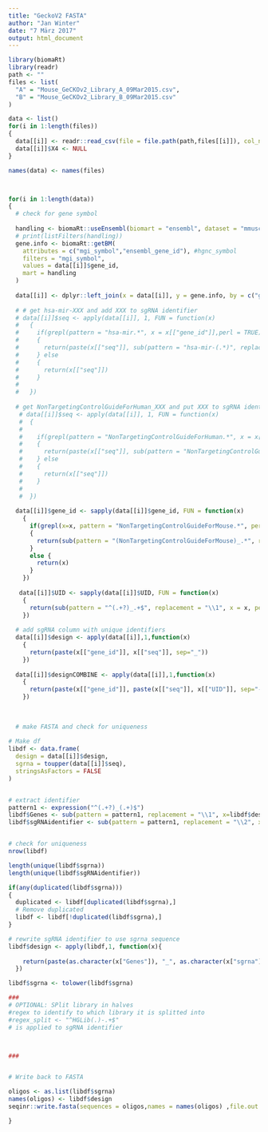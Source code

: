 ```yaml
---
title: "GeckoV2 FASTA"
author: "Jan Winter"
date: "7 März 2017"
output: html_document
---
```


```r
library(biomaRt)
library(readr)
path <- ""
files <- list(
  "A" = "Mouse_GeCKOv2_Library_A_09Mar2015.csv",
  "B" = "Mouse_GeCKOv2_Library_B_09Mar2015.csv"
)

data <- list()
for(i in 1:length(files))
{
  data[[i]] <- readr::read_csv(file = file.path(path,files[[i]]), col_names = TRUE)
  data[[i]]$X4 <- NULL
}

names(data) <- names(files)



for(i in 1:length(data))
{
  # check for gene symbol
  
  handling <- biomaRt::useEnsembl(biomart = "ensembl", dataset = "mmusculus_gene_ensembl") #hsapiens_gene_ensembl
  # print(listFilters(handling))
  gene.info <- biomaRt::getBM(
    attributes = c("mgi_symbol","ensembl_gene_id"), #hgnc_symbol
    filters = "mgi_symbol",
    values = data[[i]]$gene_id,
    mart = handling
  )
  
  data[[i]] <- dplyr::left_join(x = data[[i]], y = gene.info, by = c("gene_id" = "mgi_symbol"))
  
  # # get hsa-mir-XXX and add XXX to sgRNA identifier
  # data[[i]]$seq <- apply(data[[i]], 1, FUN = function(x)
  #   {
  #     if(grepl(pattern = "hsa-mir.*", x = x[["gene_id"]],perl = TRUE))
  #     {
  #       return(paste(x[["seq"]], sub(pattern = "hsa-mir-(.*)", replacement = "\\1", x = x[["gene_id"]], perl = TRUE)))
  #     } else
  #     {
  #       return(x[["seq"]])
  #     }
  #   
  #   })
  
  # get NonTargetingControlGuideForHuman_XXX and put XXX to sgRNA identifier
   # data[[i]]$seq <- apply(data[[i]], 1, FUN = function(x)
   #  {
   #    
   #    if(grepl(pattern = "NonTargetingControlGuideForHuman.*", x = x[["gene_id"]], perl = TRUE))
   #    {
   #      return(paste(x[["seq"]], sub(pattern = "NonTargetingControlGuideForHuman_(.*)", replacement = "\\1", x = x[["gene_id"]], perl = TRUE), sep=""))
   #    } else
   #    {
   #      return(x[["seq"]])
   #    }
   #    
   #  })
  
  data[[i]]$gene_id <- sapply(data[[i]]$gene_id, FUN = function(x)
    {
      if(grepl(x=x, pattern = "NonTargetingControlGuideForMouse.*", perl=TRUE))
      {
        return(sub(pattern = "(NonTargetingControlGuideForMouse)_.*", replacement = "\\1", x = x, perl = TRUE))
      }
      else {
        return(x)
      }
    })
  
   data[[i]]$UID <- sapply(data[[i]]$UID, FUN = function(x)
    {
      return(sub(pattern = "^(.+?)_.+$", replacement = "\\1", x = x, perl = TRUE))
    })
  
  # add sgRNA column with unique identifiers
  data[[i]]$design <- apply(data[[i]],1,function(x)
    {
      return(paste(x[["gene_id"]], x[["seq"]], sep="_"))
    })
  
  data[[i]]$designCOMBINE <- apply(data[[i]],1,function(x)
    {
      return(paste(x[["gene_id"]], paste(x[["seq"]], x[["UID"]], sep="-"), sep="_"))
    })
  
  
  
  # make FASTA and check for uniqueness
  
# Make df
libdf <- data.frame(
  design = data[[i]]$design,
  sgrna = toupper(data[[i]]$seq),
  stringsAsFactors = FALSE
)


# extract identifier
pattern1 <- expression("^(.+?)_(.+)$")
libdf$Genes <- sub(pattern = pattern1, replacement = "\\1", x=libdf$design)
libdf$sgRNAidentifier <- sub(pattern = pattern1, replacement = "\\2", x=libdf$design)


# check for uniqueness
nrow(libdf)

length(unique(libdf$sgrna))
length(unique(libdf$sgRNAidentifier))

if(any(duplicated(libdf$sgrna)))
{
  duplicated <- libdf[duplicated(libdf$sgrna),]
  # Remove duplicated
  libdf <- libdf[!duplicated(libdf$sgrna),]
}

# rewrite sgRNA identifier to use sgrna sequence
libdf$design <- apply(libdf,1, function(x){
    
    return(paste(as.character(x["Genes"]), "_", as.character(x["sgrna"]), sep=""))
  })

libdf$sgrna <- tolower(libdf$sgrna)

###
# OPTIONAL: SPlit library in halves
#regex to identify to which library it is splitted into
#regex_split <- "^HGLib(.)-.+$"
# is applied to sgRNA identifier



###


# Write back to FASTA

oligos <- as.list(libdf$sgrna)
names(oligos) <- libdf$design
seqinr::write.fasta(sequences = oligos,names = names(oligos) ,file.out = file.path(path,paste(unique(data[[i]]$UID),"_COMBINE",".fasta", sep="")))

}




```